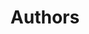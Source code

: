 ---
title: "Authors"
description: "Learn about the authors behind the Astro News."
blocks:
  - name: "HEADER"
    title: "Lista de los autores"
    description: "List of authors of the Astro News."
  - name: "ATTENTION"
    description: "Aqui aparece la gente dura."
---